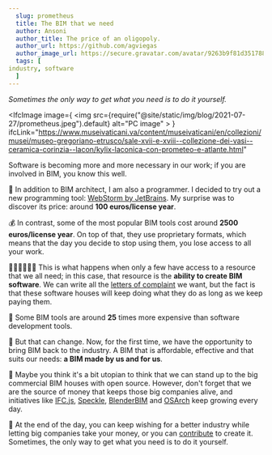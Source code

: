 ```yaml
---
  slug: prometheus
  title: The BIM that we need
  author: Ansoni
  author_title: The price of an oligopoly.
  author_url: https://github.com/agviegas
  author_image_url: https://secure.gravatar.com/avatar/9263b9f81d351788e46bc64000c03cb6
  tags: [
industry, software
  ]
---
```


_Sometimes the only way to get what you need is to do it yourself._

<!--truncate-->


<IfcImage
  image={
    <img
      src={require("@site/static/img/blog/2021-07-27/prometheus.jpeg").default}
      alt="PC image"
    ></img>
  }
  ifcLink="https://www.museivaticani.va/content/museivaticani/en/collezioni/musei/museo-gregoriano-etrusco/sale-xvii-e-xviii--collezione-dei-vasi--ceramica-corinzia--lacon/kylix-laconica-con-prometeo-e-atlante.html"
></IfcImage>

Software is becoming more and more necessary in our work; if you are involved in BIM, you know this well.

🤯
In addition to BIM architect, I am also a programmer. I decided to try out a new programming tool: [WebStorm by JetBrains](https://www.jetbrains.com/webstorm/). My surprise was to discover its price: around **100 euros/license year**.

💰
In contrast, some of the most popular BIM tools cost around **2500 euros/license year**. On top of that, they use proprietary formats, which means that the day you decide to stop using them, you lose access to all your work.

👨‍💼👨‍💼👨‍💼
This is what happens when only a few have access to a resource that we all need; in this case, that resource is the **ability to create BIM software**. We can write all the [letters of complaint](https://gfxspeak.com/2020/08/04/architects-demand-autodesk/) we want, but the fact is that these software houses will keep doing what they do as long as we keep paying them.

<IfcCard>
  💸
  Some BIM tools are around <b>25</b> times more expensive than software
  development tools.
</IfcCard>
️

💪
But that can change. Now, for the first time, we have the opportunity to bring BIM back to the industry. A BIM that is affordable, effective and that suits our needs: **a BIM made by us and for us**.

🤝
Maybe you think it's a bit utopian to think that we can stand up to the big commercial BIM houses with open source. However, don't forget that we are the source of money that keeps those big companies alive, and initiatives like [IFC.js](https://ifcjs.github.io/info/), [Speckle](https://speckle.systems/), [BlenderBIM](https://blenderbim.org/) and [OSArch](https://osarch.org/) keep growing every day.

🚀
At the end of the day, you can keep wishing for a better industry while letting big companies take your money, or you can [contribute](https://discord.gg/FXfyR4XrKT) to create it. Sometimes, the only way to get what you need is to do it yourself.
